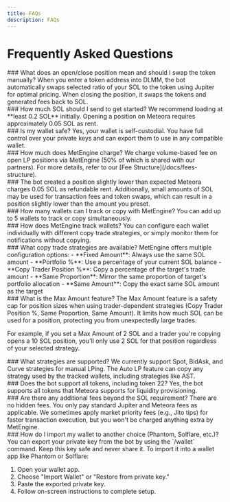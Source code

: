 ```yaml
---
title: FAQs
description: FAQs
---
```

# Frequently Asked Questions

<div style={{ display: 'grid', gridTemplateColumns: 'repeat(auto-fill, minmax(380px, 1fr))', gap: '20px' }}>

<div style={{ backgroundColor: '#2c2c2c', padding: '15px', borderRadius: '10px' }}>
### What does an open/close position mean and should I swap the token manually?
When you enter a token address into DLMM, the bot automatically swaps selected ratio of your SOL to the token using Jupiter for optimal pricing. When closing the position, it swaps the tokens and generated fees back to SOL.
</div>

<div style={{ backgroundColor: '#2c2c2c', padding: '15px', borderRadius: '10px' }}>
### How much SOL should I send to get started?
We recommend loading at **least 0.2 SOL** initially. Opening a position on Meteora requires approximately 0.05 SOL as rent.
</div>

<div style={{ backgroundColor: '#2c2c2c', padding: '15px', borderRadius: '10px' }}>
### Is my wallet safe?
Yes, your wallet is self-custodial. You have full control over your private keys and can export them to use in any compatible wallet.
</div>

<div style={{ backgroundColor: '#2c2c2c', padding: '15px', borderRadius: '10px' }}>
### How much does MetEngine charge?
We charge volume-based fee on open LP positions via MetEngine (50% of which is shared with our partners). For more details, refer to our [Fee Structure](/docs/fees-structure).
</div>

<div style={{ backgroundColor: '#2c2c2c', padding: '15px', borderRadius: '10px' }}>
### The bot created a position slightly lower than expected
Meteora charges 0.05 SOL as refundable rent. Additionally, small amounts of SOL may be used for transaction fees and token swaps, which can result in a position slightly lower than the amount you preset.
</div>

<div style={{ backgroundColor: '#2c2c2c', padding: '15px', borderRadius: '10px' }}>
### How many wallets can I track or copy with MetEngine?
You can add up to 5 wallets to track or copy simultaneously.
</div>

<div style={{ backgroundColor: '#2c2c2c', padding: '15px', borderRadius: '10px' }}>
### How does MetEngine track wallets?
You can configure each wallet individually with different copy trade strategies, or simply monitor them for notifications without copying.
</div>

<div style={{ backgroundColor: '#2c2c2c', padding: '15px', borderRadius: '10px' }}>
### What copy trade strategies are available?
MetEngine offers multiple configuration options:
- **Fixed Amount**: Always use the same SOL amount
- **Portfolio %**: Use a percentage of your current SOL balance
- **Copy Trader Position %**: Copy a percentage of the target's trade amount
- **Same Proportion**: Mirror the same proportion of target's portfolio allocation
- **Same Amount**: Copy the exact same SOL amount as the target
</div>

<div style={{ backgroundColor: '#2c2c2c', padding: '15px', borderRadius: '10px' }}>
### What is the Max Amount feature?
The Max Amount feature is a safety cap for position sizes when using trader-dependent strategies (Copy Trader Position %, Same Proportion, Same Amount). It limits how much SOL can be used for a position, protecting you from unexpectedly large trades.

For example, if you set a Max Amount of 2 SOL and a trader you're copying opens a 10 SOL position, you'll only use 2 SOL for that position regardless of your selected strategy.
</div>

<div style={{ backgroundColor: '#2c2c2c', padding: '15px', borderRadius: '10px' }}>
### What strategies are supported?
We currently support Spot, BidAsk, and Curve strategies for manual LPing. The Auto LP feature can copy any strategy used by the tracked wallets, including strategies like AST.
</div>

<div style={{ backgroundColor: '#2c2c2c', padding: '15px', borderRadius: '10px' }}>
### Does the bot support all tokens, including token 22?
Yes, the bot supports all tokens that Meteora supports for liquidity provisioning.
</div>

<div style={{ backgroundColor: '#2c2c2c', padding: '15px', borderRadius: '10px' }}>
### Are there any additional fees beyond the SOL requirement?
There are no hidden fees. You only pay standard Jupiter and Meteora fees as applicable. We sometimes apply market priority fees (e.g., Jito tips) for faster transaction execution, but you won't be charged anything extra by MetEngine.
</div>

<div style={{ backgroundColor: '#2c2c2c', padding: '15px', borderRadius: '10px' }}>
### How do I import my wallet to another choice (Phantom, Solflare, etc.)?
You can export your private key from the bot by using the `/wallet` command. Keep this key safe and never share it. To import it into a wallet app like Phantom or Solflare:

<ol>
  <li>Open your wallet app.</li>
  <li>Choose "Import Wallet" or "Restore from private key."</li>
  <li>Paste the exported private key.</li>
  <li>Follow on-screen instructions to complete setup.</li>
</ol>
</div>

</div>
